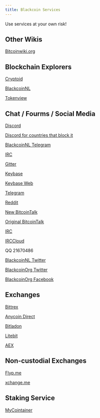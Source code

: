 ```yaml
---
title: Blackcoin Services
---
```


Use services at your own risk! 

## Other Wikis

[Bitcoinwiki.org](https://en.bitcoinwiki.org/wiki/BlackCoin)

## Blockchain Explorers

[Cryptoid](chainz.cryptoid.info/blk/)

[BlackcoinNL](https://explorer.blackcoin.nl/)

[Tokenview](https://blk.tokenview.com/)

## Chat / Fourms / Social Media

[Discord](https://discord.gg/hjNUgW)

[Discord for countries that block it](https://www.blackcoin.nl/chat-service-bridge/)

[BlackcoinNL Telegram](https://t.me/BlackcoinNL)

[IRC](https://en.irc2go.com/webchat/?net=freenode&room=blackcoin)

[Gitter](https://gitter.im/BlackCoin_Hub/)

[Keybase](keybase://team-page/blackcoin)

[Keybase Web](https://keybase.io/team/blackcoin)

[Telegram](https://t.me/blackcoin)

[Reddit](https://www.reddit.com/r/blackcoin/)

[New BitcoinTalk](https://bitcointalk.org/index.php?topic=3017838.0)

[Original BitcoinTalk](https://bitcointalk.org/index.php?topic=469640.0)

[IRC](irc://irc.freenode.net/#blackcoin)

[IRCCloud](https://www.irccloud.com/invite?channel=%23blackcoin&hostname=irc.freenode.net&port=6667)

QQ 21670486

[BlackcoinNL Twitter](https://twitter.com/BlackcoinNL)

[BlackcoinOrg Twitter](https://twitter.com/BlackcoinOrg)

[BlackcoinOrg Facebook](https://facebook.com/BlackcoinOrg)

## Exchanges

[Bittrex](https://bittrex.com/Market/Index?MarketName=BTC-BLK)

[Anycoin Direct](https://anycoindirect.eu/en/buy-blackcoin)

[Bitladon](https://www.bitladon.com/blackcoin)

[Litebit](https://www.litebit.eu/en/buy/blackcoin)

[AEX](https://www.aex.com/page/trade.html#/?symbol=blk_btc)

## Non-custodial Exchanges

[Flyp.me](https://flyp.me/en/top-cryptocurrencies/what-is-blackcoin/)

[xchange.me](https://xchange.me/)

## Staking Service

[MyCointainer](https://www.mycointainer.com/)
